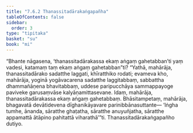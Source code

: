 ```yaml
---
title: "7.6.2 Thanassitadārakaṅgapañha"
tableOfContents: false
sidebar:
  order: 3
type: "tipitaka"
basket: "su"
book: "mi"
---
```



<DynamicBreadcrumb />

<Division number="276" book="mi" bookNo="28">

<Paragraph number="1938" book="mi">
“Bhante nāgasena, ‘thanassitadārakassa ekaṃ aṅgaṃ gahetabban’ti yaṃ vadesi, katamaṃ taṃ ekaṃ aṅgaṃ gahetabban”ti? “Yathā, mahārāja, thanassitadārako sadatthe laggati, khīratthiko rodati; evameva kho, mahārāja, yoginā yogāvacarena sadatthe laggitabbaṃ, sabbattha dhammañāṇena bhavitabbaṃ, uddese paripucchāya sammappayoge paviveke garusaṃvāse kalyāṇamittasevane. Idaṃ, mahārāja, thanassitadārakassa ekaṃ aṅgaṃ gahetabbaṃ. Bhāsitampetaṃ, mahārāja, bhagavatā devātidevena dīghanikāyavare parinibbānasuttante—
</Paragraph>

<Paragraph number="1939" book="mi">
‘Iṅgha tumhe, ānanda, sāratthe ghaṭatha, sāratthe anuyuñjatha, sāratthe appamattā ātāpino pahitattā viharathā’”ti.

</Paragraph>
</Division>

<Paragraph number="1940" type="center" book="mi">
Thanassitadārakaṅgapañho dutiyo.
</Paragraph>